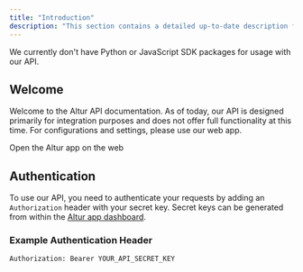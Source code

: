 ```yaml
---
title: "Introduction"
description: "This section contains a detailed up-to-date description for all of our available endpoints."
---
```


<Note>
  We currently don't have Python or JavaScript SDK packages for usage with our
  API.
</Note>

## Welcome

Welcome to the Altur API documentation. As of today, our API is designed primarily for integration purposes and does not offer full functionality at this time. For configurations and settings, please use our web app.

<Card title="Altur App" icon="browser" href="https://app.altur.io">
  Open the Altur app on the web
</Card>

## Authentication

To use our API, you need to authenticate your requests by adding an `Authorization` header with your secret key. Secret keys can be generated from within the [Altur app dashboard](https://app.altur.io/dashboard/api).

### Example Authentication Header

```curl
Authorization: Bearer YOUR_API_SECRET_KEY
```
